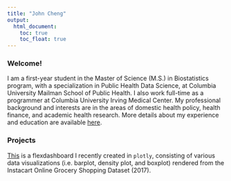 ```yaml
---
title: "John Cheng"
output: 
  html_document:
    toc: true
    toc_float: true
---
```


### Welcome!

I am a first-year student in the Master of Science (M.S.) in Biostatistics program, with a specialization in Public Health Data Science, at Columbia University Mailman School of Public Health. I also work full-time as a programmer at Columbia University Irving Medical Center. My professional background and interests are in the areas of domestic health policy, health finance, and academic health research. More details about my experience and education are available [here](about.html).

### Projects

[This](flexdashboard.html) is a flexdashboard I recently created in `plotly`, consisting of various data visualizations (i.e. barplot, density plot, and boxplot) rendered from the Instacart Online Grocery Shopping Dataset (2017).